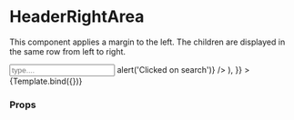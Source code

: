 
<Meta title="Components/Header/HeaderRightArea" component={HeaderRightArea} />

# HeaderRightArea

This component applies a margin to the left. The children are displayed in the same row from left to right.


<Canvas>
  <Story
    name="Default"
    args={{
      children: (
        <div>
          <input type="search" placeholder="type...." className="w-auto" />
          <HeaderSmallAction
            icon={IconSearch}
            label="start search"
            onClick={() => alert('Clicked on search')}
          />
        </div>
      ),
    }}
  >
    {Template.bind({})}
  </Story>
</Canvas>

### Props

<ArgsTable story="Default" />
